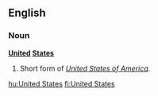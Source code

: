 ==English==

===Noun===
'''[[united|United]] [[states|States]]'''

#Short form of ''[[United States of America]]''.


[[hu:United States]]
[[fi:United States]]